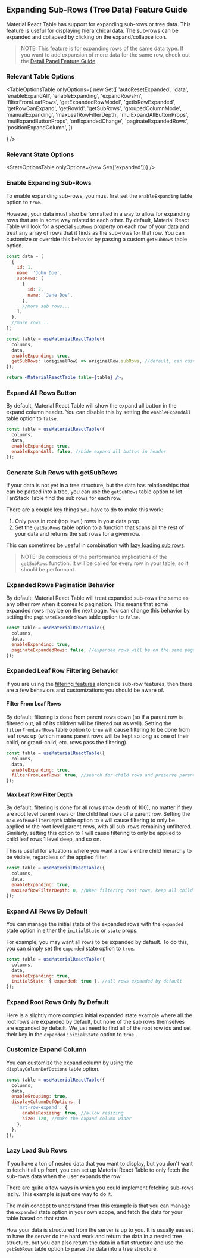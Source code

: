 
<Head>
  <title>
    {'Expanding Sub-Rows/Tree Data Guide - Material React Table V3 Docs'}
  </title>
  <meta
    name="description"
    content="How to add expanding sub-rows or tree data features in Material React Table"
  />
</Head>

## Expanding Sub-Rows (Tree Data) Feature Guide

Material React Table has support for expanding sub-rows or tree data. This feature is useful for displaying hierarchical data. The sub-rows can be expanded and collapsed by clicking on the expand/collapse icon.

> NOTE: This feature is for expanding rows of the same data type. If you want to add expansion of more data for the same row, check out the [Detail Panel Feature Guide](/docs/guides/detail-panel).

### Relevant Table Options

<TableOptionsTable
  onlyOptions={
    new Set([
      'autoResetExpanded',
      'data',
      'enableExpandAll',
      'enableExpanding',
      'expandRowsFn',
      'filterFromLeafRows',
      'getExpandedRowModel',
      'getIsRowExpanded',
      'getRowCanExpand',
      'getRowId',
      'getSubRows',
      'groupedColumnMode',
      'manualExpanding',
      'maxLeafRowFilterDepth',
      'muiExpandAllButtonProps',
      'muiExpandButtonProps',
      'onExpandedChange',
      'paginateExpandedRows',
      'positionExpandColumn',
    ])

}
/>

### Relevant State Options

<StateOptionsTable onlyOptions={new Set(['expanded'])} />

### Enable Expanding Sub-Rows

To enable expanding sub-rows, you must first set the `enableExpanding` table option to `true`.

However, your data must also be formatted in a way to allow for expanding rows that are in some way related to each other. By default, Material React Table will look for a special `subRows` property on each row of your data and treat any array of rows that it finds as the sub-rows for that row. You can customize or override this behavior by passing a custom `getSubRows` table option.

```jsx
const data = [
  {
    id: 1,
    name: 'John Doe',
    subRows: [
      {
        id: 2,
        name: 'Jane Doe',
      },
      //more sub rows...
    ],
  },
  //more rows...
];

const table = useMaterialReactTable({
  columns,
  data,
  enableExpanding: true,
  getSubRows: (originalRow) => originalRow.subRows, //default, can customize
});

return <MaterialReactTable table={table} />;
```

### Expand All Rows Button

By default, Material React Table will show the expand all button in the expand column header. You can disable this by setting the `enableExpandAll` table option to `false`.

```jsx
const table = useMaterialReactTable({
  columns,
  data,
  enableExpanding: true,
  enableExpandAll: false, //hide expand all button in header
});
```

<EnableExample />

### Generate Sub Rows with getSubRows

If your data is not yet in a tree structure, but the data has relationships that can be parsed into a tree, you can use the `getSubRows` table option to let TanStack Table find the sub rows for each row.

There are a couple key things you have to do to make this work:

1. Only pass in root (top level) rows in your data prop.
2. Set the `getSubRows` table option to a function that scans all the rest of your data and returns the sub rows for a given row.

This can sometimes be useful in combination with [lazy loading sub rows](#lazy-load-sub-rows).

> NOTE: Be conscious of the performance implications of the `getSubRows` function. It will be called for every row in your table, so it should be performant.

<ExpandingParsedTreeExample />

### Expanded Rows Pagination Behavior

By default, Material React Table will treat expanded sub-rows the same as any other row when it comes to pagination. This means that some expanded rows may be on the next page. You can change this behavior by setting the `paginateExpandedRows` table option to `false`.

```jsx
const table = useMaterialReactTable({
  columns,
  data,
  enableExpanding: true,
  paginateExpandedRows: false, //expanded rows will be on the same page as their parent row
});
```

### Expanded Leaf Row Filtering Behavior

If you are using the [filtering features](/docs/guides/column-filtering) alongside sub-row features, then there are a few behaviors and customizations you should be aware of.

#### Filter From Leaf Rows

By default, filtering is done from parent rows down (so if a parent row is filtered out, all of its children will be filtered out as well). Setting the `filterFromLeafRows` table option to `true` will cause filtering to be done from leaf rows up (which means parent rows will be kept so long as one of their child, or grand-child, etc. rows pass the filtering).

```jsx
const table = useMaterialReactTable({
  columns,
  data,
  enableExpanding: true,
  filterFromLeafRows: true, //search for child rows and preserve parent rows
});
```

#### Max Leaf Row Filter Depth

By default, filtering is done for all rows (max depth of 100), no matter if they are root level parent rows or the child leaf rows of a parent row. Setting the `maxLeafRowFilterDepth` table option to `0` will cause filtering to only be applied to the root level parent rows, with all sub-rows remaining unfiltered. Similarly, setting this option to 1 will cause filtering to only be applied to child leaf rows 1 level deep, and so on.

This is useful for situations where you want a row's entire child hierarchy to be visible, regardless of the applied filter.

```jsx
const table = useMaterialReactTable({
  columns,
  data,
  enableExpanding: true,
  maxLeafRowFilterDepth: 0, //When filtering root rows, keep all child rows of the passing parent rows
});
```

### Expand All Rows By Default

You can manage the initial state of the expanded rows with the `expanded` state option in either the `initialState` or `state` props.

For example, you may want all rows to be expanded by default. To do this, you can simply set the `expanded` state option to `true`.

```jsx
const table = useMaterialReactTable({
  columns,
  data,
  enableExpanding: true,
  initialState: { expanded: true }, //all rows expanded by default
});
```

<ExpandedExample />

### Expand Root Rows Only By Default

Here is a slightly more complex initial expanded state example where all the root rows are expanded by default, but none of the sub rows themselves are expanded by default. We just need to find all of the root row ids and set their key in the `expanded` `initialState` option to `true`.

<ExpandedRootExample />

### Customize Expand Column

You can customize the expand column by using the `displayColumnDefOptions` table option.

```jsx
const table = useMaterialReactTable({
  columns,
  data,
  enableGrouping: true,
  displayColumnDefOptions: {
    'mrt-row-expand': {
      enableResizing: true, //allow resizing
      size: 120, //make the expand column wider
    },
  },
});
```

### Lazy Load Sub Rows

If you have a ton of nested data that you want to display, but you don't want to fetch it all up front, you can set up Material React Table to only fetch the sub-rows data when the user expands the row.

There are quite a few ways in which you could implement fetching sub-rows lazily. This example is just one way to do it.

The main concept to understand from this example is that you can manage the `expanded` state option in your own scope, and fetch the data for your table based on that state.

How your data is structured from the server is up to you. It is usually easiest to have the server do the hard work and return the data in a nested tree structure, but you can also return the data in a flat structure and use the `getSubRows` table option to parse the data into a tree structure.

<LazySubRowsExample />
